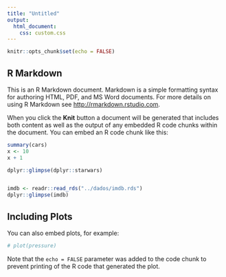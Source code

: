 ```yaml
---
title: "Untitled"
output: 
  html_document:
    css: custom.css
---
```


```r
knitr::opts_chunk$set(echo = FALSE)
```

<link rel="preconnect" href="https://fonts.gstatic.com">
<link href="https://fonts.googleapis.com/css2?family=Montserrat&display=swap" rel="stylesheet">

## R Markdown

This is an R Markdown document. Markdown is a simple formatting syntax for authoring HTML, PDF, and MS Word documents. For more details on using R Markdown see <http://rmarkdown.rstudio.com>.

When you click the **Knit** button a document will be generated that includes both content as well as the output of any embedded R code chunks within the document. You can embed an R code chunk like this:

```r
summary(cars)
x <- 10
x + 1

dplyr::glimpse(dplyr::starwars)


imdb <- readr::read_rds("../dados/imdb.rds")
dplyr::glimpse(imdb)

```

## Including Plots

You can also embed plots, for example:

```r
# plot(pressure)
```

Note that the `echo = FALSE` parameter was added to the code chunk to prevent printing of the R code that generated the plot.
